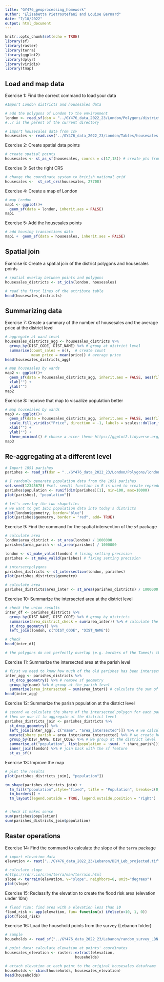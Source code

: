 ```yaml
---
title: "GY476_geoprocessing_homework"
author: "Elisabetta Pietrostefani and Louise Bernard"
date: "7/10/2022"
output: html_document
---
```


```r
knitr::opts_chunk$set(echo = TRUE)
library(sf)
library(raster)
library(terra)
library(ggplot2)
library(dplyr)
library(viridis)
library(tmap)
```

## Load and map data

Exercise 1: Find the correct command to load your data

```r
#Import London districts and housesales data

# add the polygons of London to the environment
london <- read_sf(dsn = "../GY476_data_2022_23/London/Polygons/districts.shp")
#../ is the parent of the current directory

# import housesales data from csv
housesales <- read.csv("../GY476_data_2022_23/London/Tables/housesales.csv")
```

Exercise 2: Create spatial data points

``` r
# create spatial points
housesales <- st_as_sf(housesales, coords = c(17,18)) # create pts from coordinates
```

Exercise 3: Set the right CRS

``` r
# change the coordinate system to british national grid
housesales <-  st_set_crs(housesales, 27700)
```

Exercise 4: Create a map of London

``` r
# map London
map1 <- ggplot()+
  geom_sf(data = london, inherit.aes = FALSE)
map1
```

Exercise 5: Add the housesales points

``` r
# add housing transactions data
map1 +  geom_sf(data = housesales, inherit.aes = FALSE)
```

## Spatial join

Exercise 6: Create a spatial join of the district polygons and housesales points

``` r
# spatial overlay between points and polygons
housesales_districts <- st_join(london, housesales)

# read the first lines of the attribute table
head(housesales_districts)
```

## Summarizing data 

Exercise 7: Create a summary of the number of housesales and the average price at the district level


``` r
# aggregate at ward level
housesales_districts_agg <- housesales_districts %>% 
  group_by(DIST_CODE, DIST_NAME) %>% # group at district level
  summarise(count_sales = n(),  # create count
            mean_price = mean(price)) # average price
head(housesales_districts_agg)
```


``` r
# map housesales by wards
map2 <- ggplot()+
  geom_sf(data = housesales_districts_agg, inherit.aes = FALSE, aes(fill = mean_price)) +
  xlab("") +
  ylab("")
map2
```

Exercise 8: Improve that map to visualize population better


``` r
# map housesales by wards
map3 <- ggplot()+
  geom_sf(data = housesales_districts_agg, inherit.aes = FALSE, aes(fill = mean_price)) + # add the district level housing price 
  scale_fill_viridis("Price", direction = -1, labels = scales::dollar_format(prefix = "£"), option = "magma" )+ # change the legend scale to £ and the colour to magma
  xlab("") +
  ylab("") +
  theme_minimal() # choose a nicer theme https://ggplot2.tidyverse.org/reference/ggtheme.html
map3
```


## Re-aggregating at a different level


``` r
# Import 1851 parishes
parishes <- read_sf(dsn = "../GY476_data_2022_23/London/Polygons/london_parish_1851.shp")

# I randomly generate population data from the 1851 parishes
set.seed(12345678) #set. seed() function in R is used to create reproducible results when writing code that involves creating variables that take on random values
parishes$population <- runif(dim(parishes)[1], min=100, max=10000) 
plot(parishes[, "population"])


```

```r
# let's overlay the two shapefiles
# we want to get 1851 population data into today's districts
plot(london$geometry, border="blue")
plot(parishes$geometry, border = "red", add= TRUE)
```

Exercise 9: Find the command for the spatial intersection of the `sf` package

``` r
# calculate area
london$area_district <- st_area(london) / 1000000
parishes$area_parish <- st_area(parishes) / 1000000

london <- st_make_valid(london) # fixing setting precision
parishes <- st_make_valid(parishes) # fixing setting precision

# intersectpolygons
parishes_districts <- st_intersection(london, parishes)
plot(parishes_districts$geometry)

# calculate area
parishes_districts$area_inter <- st_area(parishes_districts) / 1000000
```

Exercise 10: Summarize the intersected area at the district level

``` r
# check the union results
inter_df <- parishes_districts %>%
  group_by(DIST_NAME, DIST_CODE) %>% # group by districts
  summarise(area_district_check = sum(area_inter)) %>% # calculate the total area by ward
  st_drop_geometry() %>%
  left_join(london, c("DIST_CODE", "DIST_NAME"))

# check 
head(inter_df)

# the polygons do not perfectly overlap (e.g. borders of the Tames); the area of the re-aggregated districts are systematically smaller than the original
```

Exercise 11: Summarize the intersected area at the parish level


```r

# first we need to know how much of the old parishes has been intersected
inter_agg <- parishes_districts %>%
  st_drop_geometry() %>% # remove sf geometry
  group_by(name) %>% # group at the parish level
  summarise(area_intersected = sum(area_inter)) # calculate the sum of intersected area
head(inter_agg)
```

Exercise 12: Summarize the parish population at the district level

``` r
# second we calculate the share of the intersected polygon for each parish 
# then we use it to aggregate at the district level
parishes_districts_join <- parishes_districts %>%
  st_drop_geometry() %>%
  left_join(inter_agg[, c("name", "area_intersected")]) %>% # we calculate how much of the original parish is there (small difference in geometry can explain why the parishes are smaller)
  mutate(share_parish = area_inter/area_intersected) %>% # we create how much of the old parish each intersection represent
  group_by(DIST_NAME, DIST_CODE) %>% # we group at the district level
  summarise_at("population", list(population = ~sum(. * share_parish))) %>% # we attribute the old parish population based on how much the intersected area represent 
  inner_join(london) %>% # join back with the sf feature
  st_as_sf()
```

Exercise 13: Improve the map

``` r
# plot the results
plot(parishes_districts_join[, "population"])

tm_shape(parishes_districts_join) +
  tm_fill("population",style="fixed", title = "Population", breaks=c(0, 25000, 50000, 75000, 500000))+
  tm_borders() +
  tm_layout(legend.outside = TRUE, legend.outside.position = "right") 


# check it makes sense
sum(parishes$population)
sum(parishes_districts_join$population)

```

## Raster operations

Exercise 14: Find the command to calculate the slope of the `terra` package

``` r
# import elevation data
elevation <- rast("../GY476_data_2022_23/Lebanon/DEM_Leb_projected.tif")

# calculate slope
#https://rdrr.io/cran/terra/man/terrain.html
slope <- terrain(elevation, v="slope", neighbors=8, unit="degrees")
plot(slope)
```

Exercise 15: Reclassify the elevation to create the flood risk area (elevation under 10m)

``` r
# flood risk: find area with a elevation less than 10
flood_risk <- app(elevation, fun= function(x) ifelse(x<10, 1, 0))
plot(flood_risk)
```

Exercise 16: Load the household points from the survey (Lebanon folder)

``` r
# sample 
households <- read_sf("../GY476_data_2022_23/Lebanon/random_survey_LBN.shp")

# point data: calculate elevation at points' coordinates
housesales_elevation <- raster::extract(elevation,
                                households)

# attach elevation at each point to the original housesales dataframe
households <- cbind(households, housesales_elevation)
head(households)
 
```
